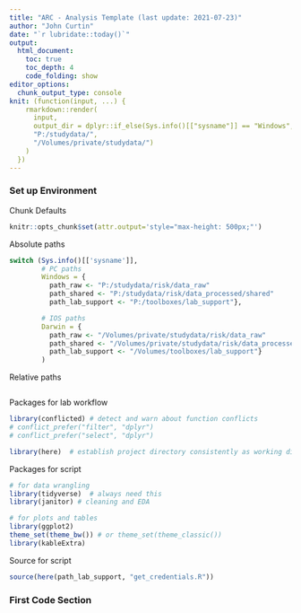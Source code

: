 ```yaml
---
title: "ARC - Analysis Template (last update: 2021-07-23)"
author: "John Curtin"
date: "`r lubridate::today()`"
output: 
  html_document:
    toc: true 
    toc_depth: 4
    code_folding: show
editor_options: 
  chunk_output_type: console
knit: (function(input, ...) {
    rmarkdown::render(
      input,
      output_dir = dplyr::if_else(Sys.info()[["sysname"]] == "Windows",
      "P:/studydata/", 
      "/Volumes/private/studydata/")
    )
  })
---
```


### Set up Environment

Chunk Defaults
```r
knitr::opts_chunk$set(attr.output='style="max-height: 500px;"')
```

Absolute paths
```r

switch (Sys.info()[['sysname']],
        # PC paths
        Windows = {
          path_raw <- "P:/studydata/risk/data_raw"
          path_shared <- "P:/studydata/risk/data_processed/shared"
          path_lab_support <- "P:/toolboxes/lab_support"},

        # IOS paths
        Darwin = {
          path_raw <- "/Volumes/private/studydata/risk/data_raw"
          path_shared <- "/Volumes/private/studydata/risk/data_processed/shared"
          path_lab_support <- "/Volumes/toolboxes/lab_support"}
        )
```

Relative paths
```r

```

Packages for lab workflow 
```r

library(conflicted) # detect and warn about function conflicts
# conflict_prefer("filter", "dplyr")
# conflict_prefer("select", "dplyr")

library(here)  # establish project directory consistently as working directory
```

Packages for script
```r

# for data wrangling
library(tidyverse)  # always need this
library(janitor) # cleaning and EDA

# for plots and tables
library(ggplot2)
theme_set(theme_bw()) # or theme_set(theme_classic())
library(kableExtra)
```

Source for script
```r

source(here(path_lab_support, "get_credentials.R"))
```


### First Code Section
